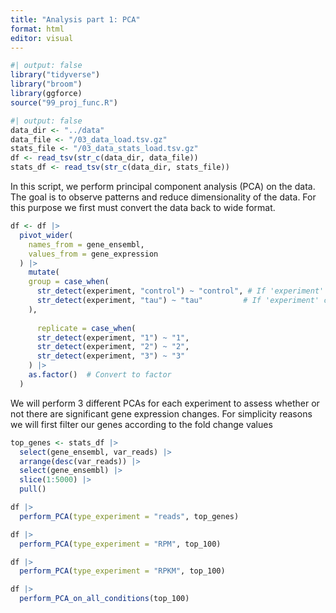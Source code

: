 ```yaml
---
title: "Analysis part 1: PCA"
format: html
editor: visual
---
```


```r
#| output: false
library("tidyverse")
library("broom")
library(ggforce)
source("99_proj_func.R")
```

```r
#| output: false
data_dir <- "../data"
data_file <- "/03_data_load.tsv.gz"
stats_file <- "/03_data_stats_load.tsv.gz"
df <- read_tsv(str_c(data_dir, data_file))
stats_df <- read_tsv(str_c(data_dir, stats_file))
```

In this script, we perform principal component analysis (PCA) on the data. The goal is to observe patterns and reduce dimensionality of the data. For this purpose we first must convert the data back to wide format.

```r
df <- df |> 
  pivot_wider(
    names_from = gene_ensembl,
    values_from = gene_expression
  ) |> 
    mutate(
    group = case_when(
      str_detect(experiment, "control") ~ "control", # If 'experiment' contains "control"
      str_detect(experiment, "tau") ~ "tau"         # If 'experiment' contains "tau"
    ),
    
      replicate = case_when(
      str_detect(experiment, "1") ~ "1",
      str_detect(experiment, "2") ~ "2",
      str_detect(experiment, "3") ~ "3"
    ) |> 
    as.factor()  # Convert to factor
  )
```



We will perform 3 different PCAs for each experiment to assess whether or not there are significant gene expression changes. For simplicity reasons we will first filter our genes according to the fold change values
```r
top_genes <- stats_df |> 
  select(gene_ensembl, var_reads) |> 
  arrange(desc(var_reads)) |> 
  select(gene_ensembl) |> 
  slice(1:5000) |> 
  pull()
```


```r
df |> 
  perform_PCA(type_experiment = "reads", top_genes)
```

```r
df |> 
  perform_PCA(type_experiment = "RPM", top_100)
```


```r
df |> 
  perform_PCA(type_experiment = "RPKM", top_100)
```


```r
df |> 
  perform_PCA_on_all_conditions(top_100)
```



